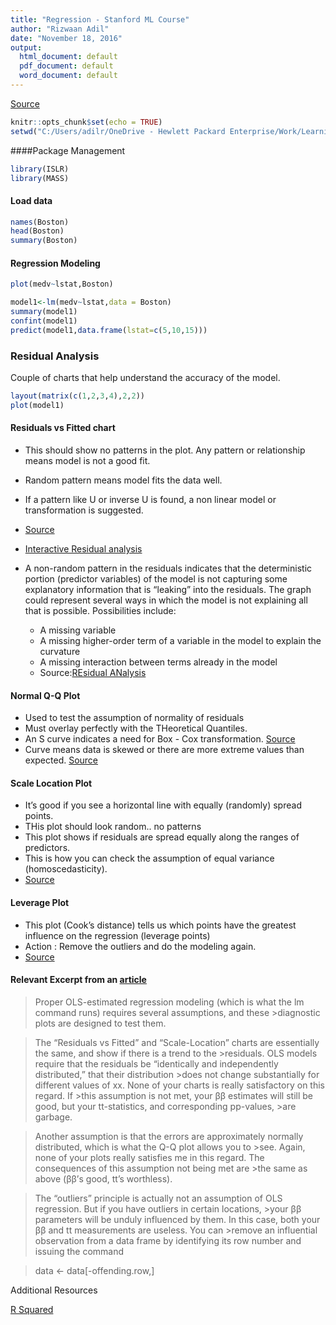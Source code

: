 ```yaml
---
title: "Regression - Stanford ML Course"
author: "Rizwaan Adil"
date: "November 18, 2016"
output:
  html_document: default
  pdf_document: default
  word_document: default
---
```


[Source](https://lagunita.stanford.edu/courses/HumanitiesSciences/StatLearning/Winter2016/courseware/85b01caa12834b0dbaeff232fb77e123/00b646c1309e42f2b8c1a770516fdef4/)

```r
knitr::opts_chunk$set(echo = TRUE)
setwd("C:/Users/adilr/OneDrive - Hewlett Packard Enterprise/Work/Learning/Data Science/data_science/Regression")
```

####Package Management

```r

library(ISLR)
library(MASS)


```

#### Load data 

```r
names(Boston)
head(Boston)
summary(Boston) 
```

#### Regression Modeling

```r
plot(medv~lstat,Boston)

model1<-lm(medv~lstat,data = Boston)
summary(model1)
confint(model1)
predict(model1,data.frame(lstat=c(5,10,15)))
```



### Residual Analysis



Couple of charts that help understand the accuracy of the model.

```r
layout(matrix(c(1,2,3,4),2,2))
plot(model1)  
```

#### Residuals vs Fitted chart

- This should show no patterns in the plot. Any pattern or relationship means model is not a good fit.
- Random pattern means model fits the data well.
- If a pattern like U or inverse U is found, a non linear model or transformation is suggested.
- [Source](http://stattrek.com/regression/residual-analysis.aspx?Tutorial=AP)
- [Interactive Residual analysis](http://docs.statwing.com/interpreting-residual-plots-to-improve-your-regression/#outlier-header)
- A non-random pattern in the residuals indicates that the deterministic portion (predictor variables) of the model is not capturing some explanatory information that is “leaking” into the residuals. The graph could represent several ways in which the model is not explaining all that is possible. Possibilities include:

    - A missing variable
    - A missing higher-order term of a variable in the model to explain the curvature
    - A missing interaction between terms already in the model
    - Source:[REsidual ANalysis](http://blog.minitab.com/blog/adventures-in-statistics/why-you-need-to-check-your-residual-plots-for-regression-analysis)


#### Normal Q-Q Plot

- Used to test the assumption of normality of residuals
- Must overlay perfectly with the THeoretical Quantiles.
- An S curve indicates a need for Box - Cox transformation. [Source](http://blog.minitab.com/blog/statistics-and-quality-improvement/see-how-easily-you-can-do-a-box-cox-transformation-in-regression)
- Curve means data is skewed or there are more extreme values than expected. [Source](http://data.library.virginia.edu/understanding-q-q-plots/)


#### Scale Location Plot

- It’s good if you see a horizontal line with equally (randomly) spread points.
- THis plot should look random.. no patterns
- This plot shows if residuals are spread equally along the ranges of predictors. 
- This is how you can check the assumption of equal variance (homoscedasticity). 
- [Source](http://data.library.virginia.edu/diagnostic-plots/)



#### Leverage Plot

- This  plot (Cook’s distance) tells us which points have the greatest influence on the regression (leverage points)
- Action : Remove the outliers and do the modeling again. 
- [Source](http://www.theanalysisfactor.com/linear-models-r-diagnosing-regression-model/)


#### Relevant Excerpt from an [article](http://stats.stackexchange.com/questions/28688/how-to-interpret-model-diagnostics-when-doing-linear-regression-in-r)

>Proper OLS-estimated regression modeling (which is what the lm command runs) requires several assumptions, and these >diagnostic plots are designed to test them.

>The "Residuals vs Fitted" and "Scale-Location" charts are essentially the same, and show if there is a trend to the >residuals. OLS models require that the residuals be "identically and independently distributed," that their distribution >does not change substantially for different values of xx. None of your charts is really satisfactory on this regard. If >this assumption is not met, your ββ estimates will still be good, but your tt-statistics, and corresponding pp-values, >are garbage.

>Another assumption is that the errors are approximately normally distributed, which is what the Q-Q plot allows you to >see. Again, none of your plots really satisfies me in this regard. The consequences of this assumption not being met are >the same as above (ββ's good, tt's worthless).

>The "outliers" principle is actually not an assumption of OLS regression. But if you have outliers in certain locations, >your ββ parameters will be unduly influenced by them. In this case, both your ββ and tt measurements are useless. You can >remove an influential observation from a data frame by identifying its row number and issuing the command

>data <- data[-offending.row,]


Additional Resources

[R Squared](http://blog.minitab.com/blog/adventures-in-statistics/how-high-should-r-squared-be-in-regression-analysis)








